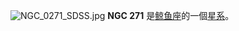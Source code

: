 {{NGCInfoBox|NGCID=NGC 271|發現者=弗里德里希·威廉·赫歇爾|發現日期=1785年10月1日|其他編號=UGC 519, MCG 0-3-12,ZWG 384.13|曆元=J2000.0|赤經=50分41.9秒|赤緯=-1°54'38"|星座=鲸鱼座|星體=星系|星等=12.2|表面亮度=13.5|藍等=13}}
[[File:NGC_0271_SDSS.jpg|thumb]]
'''NGC 271''' 是[[鲸鱼座|鲸鱼座]]的一個[[星系|星系]]。

{{NGCReference|271}}
{{Catalogs|NGC=271}}

{{Galaxy-stub}}